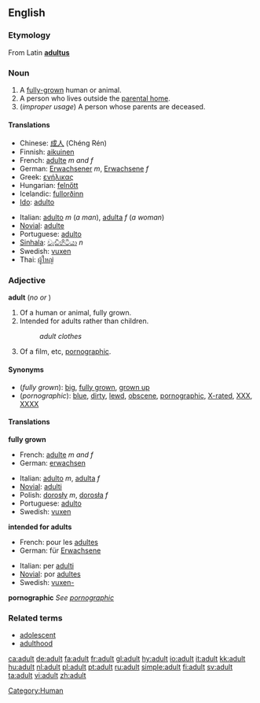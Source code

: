 ==English==

===Etymology===
From Latin '''[[adultus]]'''

===Noun===
{{en-noun}}

# A [[fully-grown]] human or animal.
# A person who lives outside the [[parental home]].
# (''improper usage'') A person whose parents are deceased.

====Translations====
{{top}}
*Chinese: [[成人]] (Chéng Rén)
*Finnish: [[aikuinen]]
*French: [[adulte]] ''m and f''
*German: [[Erwachsener]] ''m'', [[Erwachsene]] ''f''
*Greek: [[ενήλικας]]
*Hungarian: [[felnőtt]]
*Icelandic: [[fullorðinn]] {{m}}
*[[Ido]]: [[adulto]]
{{mid}}
*Italian: [[adulto]] ''m'' (''a man''), [[adulta]] ''f'' (''a woman'')
*[[Novial]]: [[adulte]]
*Portuguese: [[adulto]]
*[[Sinhala]]: [[වැඩිහිටියා]] ''n''
*Swedish: [[vuxen]]
*Thai: [[ผู้ใหญ่]]
{{bottom}}

===Adjective===
'''adult''' (''no'' {{compar}} ''or'' {{superl}})

#Of a human or animal, fully grown.
#Intended for adults rather than children.
#:''adult clothes''
#Of a film, etc, [[pornographic]].

====Synonyms====
*(''fully grown''): [[big]], [[fully grown]], [[grown up]]
*(''pornographic''): [[blue]], [[dirty]], [[lewd]], [[obscene]], [[pornographic]], [[X-rated]], [[XXX]], [[XXXX]]

====Translations====

'''fully grown'''
{{top}}
*French: [[adulte]] ''m and f''
*German: [[erwachsen]]
{{mid}}
*Italian: [[adulto]] ''m'', [[adulta]] ''f''
*[[Novial]]: [[adulti]]
*Polish: [[dorosły]] ''m'', [[dorosła]] ''f''
*Portuguese: [[adulto]]
*Swedish: [[vuxen]]
{{bottom}}

'''intended for adults'''
{{top}}
*French: pour les [[adulte]]s
*German: für [[Erwachsene]]
{{mid}}
*Italian: per [[adulto|adulti]]
*[[Novial]]: por [[adultes]]
*Swedish: [[vuxen-]]
{{bottom}}

'''pornographic'''
''See [[pornographic]]''

===Related terms===
*[[adolescent]]
*[[adulthood]]

[[Category:Human]]

[[ca:adult]]
[[de:adult]]
[[fa:adult]]
[[fr:adult]]
[[gl:adult]]
[[hy:adult]]
[[io:adult]]
[[it:adult]]
[[kk:adult]]
[[hu:adult]]
[[nl:adult]]
[[pl:adult]]
[[pt:adult]]
[[ru:adult]]
[[simple:adult]]
[[fi:adult]]
[[sv:adult]]
[[ta:adult]]
[[vi:adult]]
[[zh:adult]]